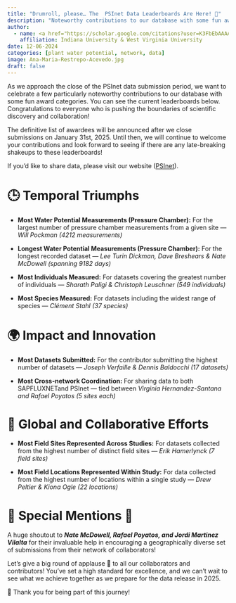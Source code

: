 ```yaml
---
title: "Drumroll, please… The  PSInet Data Leaderboards Are Here! 🎉"
description: "Noteworthy contributions to our database with some fun award categories!"
author: 
  - name: <a href="https://scholar.google.com/citations?user=K3FbEbAAAAAJ&hl=en/" title = "Visit website">Ana Maria Restrepo-Acevedo</a>
    affiliation: Indiana University & West Virginia University
date: 12-06-2024
categories: [plant water potential, network, data]
image: Ana-Maria-Restrepo-Acevedo.jpg
draft: false
---
```


As we approach the close of the PSInet data submission period, we want to celebrate a few particularly noteworthy contributions to our database with some fun award categories. You can see the current leaderboards below. Congratulations to everyone who is pushing the boundaries of scientific discovery and collaboration!

The definitive list of awardees will be announced after we close submissions on January 31st, 2025. Until then, we will continue to welcome your contributions and look forward to seeing if there are any late-breaking shakeups to these leaderboards!

If you’d like to share data, please visit our website ([PSInet](https://psinetrcn.github.io/submit.html)).

# 🕒 **Temporal Triumphs**

-   **Most Water Potential Measurements (Pressure Chamber):** For the largest number of pressure chamber measurements from a given site — *Will Pockman (4212 measurements)*

-   **Longest Water Potential Measurements (Pressure Chamber):** For the longest recorded dataset — *Lee Turin Dickman, Dave Breshears & Nate McDowell (spanning 9182 days)*

-   **Most Individuals Measured:** For datasets covering the greatest number of individuals — *Sharath Paligi & Christoph Leuschner (549 individuals)*

-   **Most Species Measured:** For datasets including the widest range of species — *Clément Stahl (37 species)*

# 🌍 **Impact and Innovation**

-   **Most Datasets Submitted:** For the contributor submitting the highest number of datasets — *Joseph Verfaille & Dennis Baldocchi (17 datasets)*

-   **Most Cross-network Coordination:** For sharing data to both SAPFLUXNETand PSInet — tied between *Virginia Hernandez-Santana and Rafael Poyatos (5 sites each)*

# 📍 **Global and Collaborative Efforts**

-   **Most Field Sites Represented Across Studies:** For datasets collected from the highest number of distinct field sites — *Erik Hamerlynck (7 field sites)*

-   **Most Field Locations Represented Within Study:** For data collected from the highest number of locations within a single study — *Drew Peltier & Kiona Ogle (22 locations)*

# 🎉 **Special Mentions** 🎉

A huge shoutout to ***Nate McDowell, Rafael Poyatos, and Jordi Martinez Vilalta*** for their invaluable help in encouraging a geographically diverse set of submissions from their network of collaborators!

Let’s give a big round of applause 👏 to all our collaborators and contributors! You’ve set a high standard for excellence, and we can’t wait to see what we achieve together as we prepare for the data release in 2025.

🌟 Thank you for being part of this journey!
